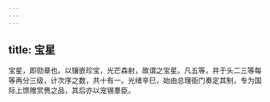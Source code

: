 ```yaml
---
---
---
```

title: 宝星
---



宝星，即勋章也。以镶嵌珍宝，光芒森射，故谓之宝星。凡五等，并于头二三等每等再分三级，计次序之数，共十有一。光绪辛巳，始由总理衙门奏定其制，专为国际上馈赠赏赉之品，其后亦以宠锡羣臣。